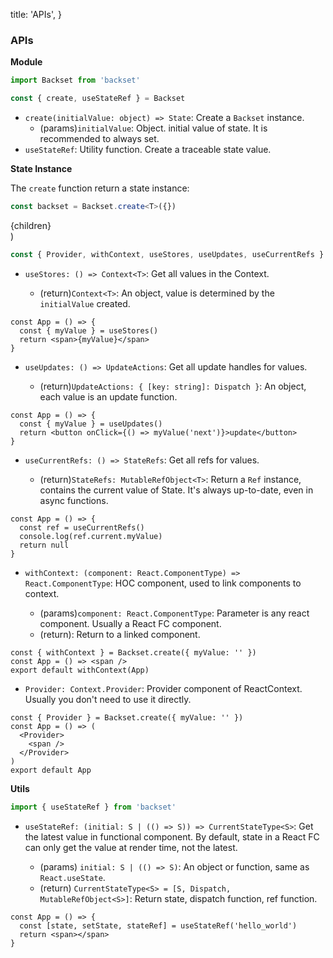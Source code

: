 
  title: 'APIs',
}

### APIs

**Module**

```ts
import Backset from 'backset'

const { create, useStateRef } = Backset
```

- `create(initialValue: object) => State`: Create a `Backset` instance.
  - (params)`initialValue`: Object. initial value of state. It is recommended to always set.
- `useStateRef`: Utility function. Create a traceable state value.

<Spacer />

**State Instance**

The `create` function return a state instance:

```ts
const backset = Backset.create<T>({})
```

  <div className="example">
    <Grid.Container>
      <Grid xs={24} sm={14}>
        <Card>{children}</Card>
      </Grid>
    </Grid.Container>
    <style jsx>{`
      .example {
        padding-left: 1.7rem;
      }
      .example :global(pre) {
        border: none;
      }
      .example :global(.content) {
        padding: 0;
      }
    `}</style>
  </div>
)

```ts
const { Provider, withContext, useStores, useUpdates, useCurrentRefs } = Backset.create<T>({})
```

- `useStores: () => Context<T>`: Get all values in the Context.

  - (return)`Context<T>`: An object, value is determined by the `initialValue` created.

<CodeExample>

```tsx
const App = () => {
  const { myValue } = useStores()
  return <span>{myValue}</span>
}
```

</CodeExample>

<Spacer />

- `useUpdates: () => UpdateActions`: Get all update handles for values.

  - (return)`UpdateActions: { [key: string]: Dispatch }`: An object, each value is an update function.

<CodeExample>

```tsx
const App = () => {
  const { myValue } = useUpdates()
  return <button onClick={() => myValue('next')}>update</button>
}
```

</CodeExample>

<Spacer />

- `useCurrentRefs: () => StateRefs`: Get all refs for values.

  - (return)`StateRefs: MutableRefObject<T>`: Return a `Ref` instance, contains the current value of State.
    It's always up-to-date, even in async functions.

<CodeExample>

```tsx
const App = () => {
  const ref = useCurrentRefs()
  console.log(ref.current.myValue)
  return null
}
```

</CodeExample>

<Spacer />

- `withContext: (component: React.ComponentType) => React.ComponentType`: HOC component, used to link components to context.

  - (params)`component: React.ComponentType`: Parameter is any react component. Usually a React FC component.
  - (return): Return to a linked component.

<CodeExample>

```tsx
const { withContext } = Backset.create({ myValue: '' })
const App = () => <span />
export default withContext(App)
```

</CodeExample>

<Spacer />

- `Provider: Context.Provider`: Provider component of ReactContext. Usually you don't need to use it directly.

<CodeExample>

```tsx
const { Provider } = Backset.create({ myValue: '' })
const App = () => (
  <Provider>
    <span />
  </Provider>
)
export default App
```

</CodeExample>

<Spacer />

**Utils**

```ts
import { useStateRef } from 'backset'
```

- `useStateRef: (initial: S | (() => S)) => CurrentStateType<S>`: Get the latest value in functional component. By default, state in a React FC can only get the value at render time, not the latest.

  - (params) `initial: S | (() => S)`: An object or function, same as `React.useState`.
  - (return) `CurrentStateType<S> = [S, Dispatch, MutableRefObject<S>]`: Return state, dispatch function, ref function.

<CodeExample>

```tsx
const App = () => {
  const [state, setState, stateRef] = useStateRef('hello_world')
  return <span></span>
}
```

</CodeExample>

